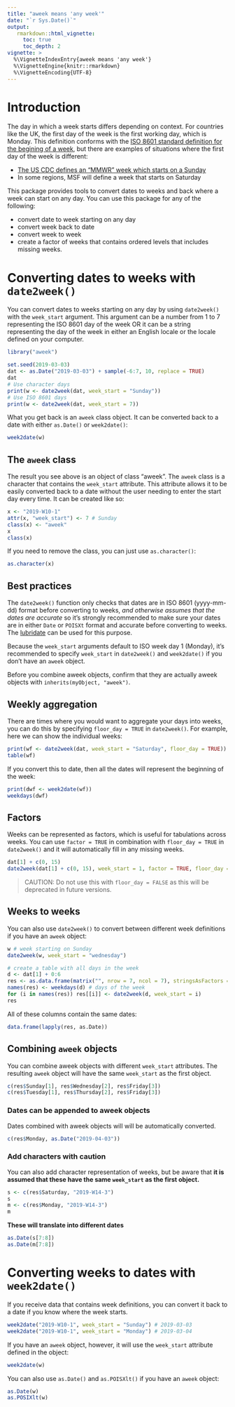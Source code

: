 ```yaml
---
title: "aweek means 'any week'"
date: "`r Sys.Date()`"
output:
   rmarkdown::html_vignette:
     toc: true
     toc_depth: 2
vignette: >
  %\VignetteIndexEntry{aweek means 'any week'}
  %\VignetteEngine{knitr::rmarkdown}
  %\VignetteEncoding{UTF-8}
---
```


Introduction
============

The day in which a week starts differs depending on context. For countries like
the UK, the first day of the week is the first working day, which is Monday.
This definition conforms with the [ISO 8601 standard definition for the
begining of a week](http://en.wikipedia.org/wiki/ISO_week_date), but there are
examples of situations where the first day of the week is different:

 - [The US CDC defines an "MMWR" week which starts on a Sunday](https://wwwn.cdc.gov/nndss/document/MMWR_Week_overview.pdf)
 - In some regions, MSF will define a week that starts on Saturday

This package provides tools to convert dates to weeks and back where a week can
start on any day. You can use this package for any of the following:

 - convert date to week starting on any day
 - convert week back to date
 - convert week to week
 - create a factor of weeks that contains ordered levels that includes missing
   weeks. 

Converting dates to weeks with `date2week()`
==========================================

You can convert dates to weeks starting on any day by using `date2week()` with
the `week_start` argument. This argument can be a number from 1 to 7 representing
the ISO 8601 day of the week OR it can be a string representing the day of the
week in either an English locale or the locale defined on your computer.

```r
library("aweek")

set.seed(2019-03-03)
dat <- as.Date("2019-03-03") + sample(-6:7, 10, replace = TRUE)
dat
# Use character days
print(w <- date2week(dat, week_start = "Sunday"))
# Use ISO 8601 days
print(w <- date2week(dat, week_start = 7))
```

What you get back is an `aweek` class object. It can be converted back to a date
with either `as.Date()` or `week2date()`:

```r
week2date(w)
```

The `aweek` class 
---------------

The result you see above is an object of class "aweek". The `aweek` class is a
character that contains the `week_start` attribute. This attribute allows it to
be easily converted back to a date without the user needing to enter the start
day every time. It can be created like so: 

```r
x <- "2019-W10-1"
attr(x, "week_start") <- 7 # Sunday 
class(x) <- "aweek"
x
class(x)
```

If you need to remove the class, you can just use `as.character()`:

```r
as.character(x)
```

Best practices
--------------

The `date2week()` function only checks that dates are in ISO 8601 (yyyy-mm-dd)
format before converting to weeks, *and otherwise assumes that the dates are
accurate* so it's strongly recommended to make sure your dates are in either
`Date` or `POISXt` format and accurate before converting to weeks. The 
[lubridate](https://cran.r-project.org/package=lubridate) can be used for this
purpose.

Because the `week_start` arguments default to ISO week day 1 (Monday), it's
recommended to specify `week_start` in `date2week()` and `week2date()` if you
don't have an `aweek` object.

Before you combine aweek objects, confirm that they are actually aweek objects
with `inherits(myObject, "aweek")`. 


Weekly aggregation 
------------------

There are times where you would want to aggregate your days into weeks, you can
do this by specifying `floor_day = TRUE` in `date2week()`. For example, here we
can show the individual weeks:

```r
print(wf <- date2week(dat, week_start = "Saturday", floor_day = TRUE))
table(wf)
```

If you convert this to date, then all the dates will represent the beginning
of the week:

```r
print(dwf <- week2date(wf))
weekdays(dwf)
```

Factors
-------

Weeks can be represented as factors, which is useful for tabulations across
weeks. You can use `factor = TRUE` in combination with `floor_day = TRUE` in
`date2week()` and it will automatically fill in any missing weeks.

```r
dat[1] + c(0, 15)
date2week(dat[1] + c(0, 15), week_start = 1, factor = TRUE, floor_day = TRUE)
```

> CAUTION: Do not use this with `floor_day = FALSE` as this will be deprecated
> in future versions.

Weeks to weeks
--------------

You can also use `date2week()` to convert between different week definitions if
you have an `aweek` object:


```r
w # week starting on Sunday
date2week(w, week_start = "wednesday")

# create a table with all days in the week
d <- dat[1] + 0:6
res <- as.data.frame(matrix("", nrow = 7, ncol = 7), stringsAsFactors = FALSE)
names(res) <- weekdays(d) # days of the week
for (i in names(res)) res[[i]] <- date2week(d, week_start = i)
res
```

All of these columns contain the same dates:

```r
data.frame(lapply(res, as.Date))
```


Combining `aweek` objects
-----------------------

You can combine aweek objects with different `week_start` attributes. The 
resulting `aweek` object will have the same `week_start` as the first object.

```r
c(res$Sunday[1], res$Wednesday[2], res$Friday[3])
c(res$Tuesday[1], res$Thursday[2], res$Friday[3])
```

### Dates can be appended to aweek objects

Dates combined with aweek objects will will be automatically converted.

```r
c(res$Monday, as.Date("2019-04-03"))
```

### Add characters with caution

You can also add character representation of weeks, but be aware that **it is
assumed that these have the same `week_start` as the first object.**

```r
s <- c(res$Saturday, "2019-W14-3")
s
m <- c(res$Monday, "2019-W14-3")
m
```

**These will translate into different dates**

```r
as.Date(s[7:8])
as.Date(m[7:8])
```


Converting weeks to dates with `week2date()`
==========================================

If you receive data that contains week definitions, you can convert it back to 
a date if you know where the week starts.

```r
week2date("2019-W10-1", week_start = "Sunday") # 2019-03-03
week2date("2019-W10-1", week_start = "Monday") # 2019-03-04
```

If you have an `aweek` object, however, it will use the `week_start` attribute
defined in the object:

```r
week2date(w)
```


You can also use `as.Date()` and `as.POISXlt()` if you have an `aweek` object:

```r
as.Date(w)
as.POSIXlt(w)
```

